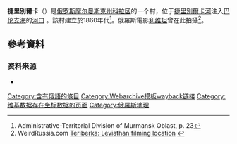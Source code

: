 '''捷里別爾卡'''（{{Lang-ru|Териберка|Teriberka}}）是[[俄罗斯|俄罗斯]][[摩爾曼斯克州|摩尔曼斯克州]][[科拉区|科拉区]]的一个村，位于[[捷里別爾卡河|捷里別爾卡河]]注入[[巴倫支海|巴伦支海]]的[[河口|河口]] 。該村建立於1860年代<ref name="ATSBook">Administrative-Territorial Division of Murmansk Oblast, p. 23</ref>。俄羅斯電影[[利维坦_(2014年电影)|利维坦]]曾在此拍攝<ref name="Leviathan">WeirdRussia.com [http://weirdrussia.com/2015/01/18/teriberka-leviathan-filming-location Teriberka: Leviathan filming location] {{Wayback|url=http://weirdrussia.com/2015/01/18/teriberka-leviathan-filming-location |date=20201108160130 }}</ref>。

== 參考資料 ==
{{Reflist}}

=== 资料来源 ===
* {{Cite book|last=Архивный отдел Администрации Мурманской области. Государственный Архив Мурманской области.|title=Административно-территориальное деление Мурманской области (1920-1993 гг.). Справочник|publisher=Мурманское издательско-полиграфическое предприятие "Север"|year=1995|location=Мурманск}} 

{{摩爾曼斯克州行政區劃}}

[[Category:含有俄語的條目|Category:含有俄語的條目]]
[[Category:Webarchive模板wayback链接|Category:Webarchive模板wayback链接]]
[[Category:维基数据存在坐标数据的页面|Category:维基数据存在坐标数据的页面]]
[[Category:俄羅斯地理|Category:俄羅斯地理]]